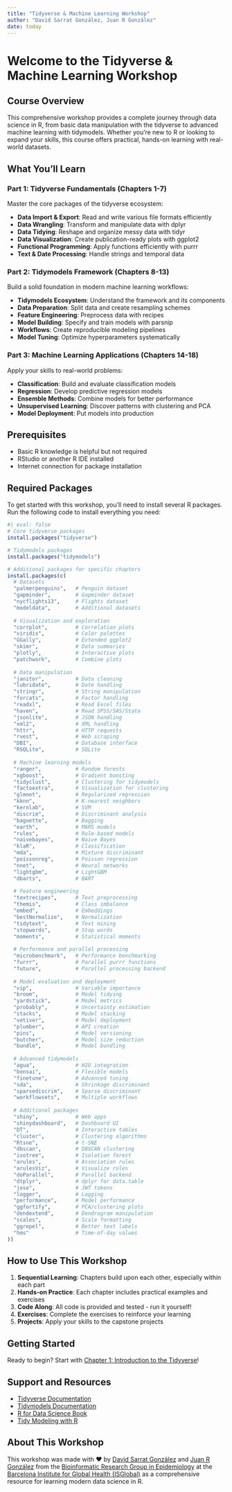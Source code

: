 ```yaml
---
title: "Tidyverse & Machine Learning Workshop"
author: "David Sarrat González, Juan R González"
date: today
---
```


# Welcome to the Tidyverse & Machine Learning Workshop

## Course Overview

This comprehensive workshop provides a complete journey through data science in R, from basic data manipulation with the tidyverse to advanced machine learning with tidymodels. Whether you're new to R or looking to expand your skills, this course offers practical, hands-on learning with real-world datasets.

## What You'll Learn

### Part 1: Tidyverse Fundamentals (Chapters 1-7)
Master the core packages of the tidyverse ecosystem:

- **Data Import & Export**: Read and write various file formats efficiently
- **Data Wrangling**: Transform and manipulate data with dplyr
- **Data Tidying**: Reshape and organize messy data with tidyr
- **Data Visualization**: Create publication-ready plots with ggplot2
- **Functional Programming**: Apply functions efficiently with purrr
- **Text & Date Processing**: Handle strings and temporal data

### Part 2: Tidymodels Framework (Chapters 8-13)
Build a solid foundation in modern machine learning workflows:

- **Tidymodels Ecosystem**: Understand the framework and its components
- **Data Preparation**: Split data and create resampling schemes
- **Feature Engineering**: Preprocess data with recipes
- **Model Building**: Specify and train models with parsnip
- **Workflows**: Create reproducible modeling pipelines
- **Model Tuning**: Optimize hyperparameters systematically

### Part 3: Machine Learning Applications (Chapters 14-18)
Apply your skills to real-world problems:

- **Classification**: Build and evaluate classification models
- **Regression**: Develop predictive regression models
- **Ensemble Methods**: Combine models for better performance
- **Unsupervised Learning**: Discover patterns with clustering and PCA
- **Model Deployment**: Put models into production

## Prerequisites

- Basic R knowledge is helpful but not required
- RStudio or another R IDE installed
- Internet connection for package installation

## Required Packages

To get started with this workshop, you'll need to install several R packages. Run the following code to install everything you need:

```r
#| eval: false
# Core tidyverse packages
install.packages("tidyverse")

# Tidymodels packages
install.packages("tidymodels")

# Additional packages for specific chapters
install.packages(c(
  # Datasets
  "palmerpenguins",   # Penguin dataset
  "gapminder",        # Gapminder dataset
  "nycflights13",     # Flights dataset
  "modeldata",        # Additional datasets
  
  # Visualization and exploration
  "corrplot",         # Correlation plots
  "viridis",          # Color palettes
  "GGally",           # Extended ggplot2
  "skimr",            # Data summaries
  "plotly",           # Interactive plots
  "patchwork",        # Combine plots
  
  # Data manipulation
  "janitor",          # Data cleaning
  "lubridate",        # Date handling
  "stringr",          # String manipulation
  "forcats",          # Factor handling
  "readxl",           # Read Excel files
  "haven",            # Read SPSS/SAS/Stata
  "jsonlite",         # JSON handling
  "xml2",             # XML handling
  "httr",             # HTTP requests
  "rvest",            # Web scraping
  "DBI",              # Database interface
  "RSQLite",          # SQLite
  
  # Machine learning models
  "ranger",           # Random forests
  "xgboost",          # Gradient boosting
  "tidyclust",        # Clustering for tidymodels
  "factoextra",       # Visualization for clustering
  "glmnet",           # Regularized regression
  "kknn",             # K-nearest neighbors
  "kernlab",          # SVM
  "discrim",          # Discriminant analysis
  "baguette",         # Bagging
  "earth",            # MARS models
  "rules",            # Rule-based models
  "naivebayes",       # Naive Bayes
  "klaR",             # Classification
  "mda",              # Mixture discriminant
  "poissonreg",       # Poisson regression
  "nnet",             # Neural networks
  "lightgbm",         # LightGBM
  "dbarts",           # BART
  
  # Feature engineering
  "textrecipes",      # Text preprocessing
  "themis",           # Class imbalance
  "embed",            # Embeddings
  "bestNormalize",    # Normalization
  "tidytext",         # Text mining
  "stopwords",        # Stop words
  "moments",          # Statistical moments
  
  # Performance and parallel processing
  "microbenchmark",   # Performance benchmarking
  "furrr",            # Parallel purrr functions
  "future",           # Parallel processing backend
  
  # Model evaluation and deployment
  "vip",              # Variable importance
  "broom",            # Model tidying
  "yardstick",        # Model metrics
  "probably",         # Uncertainty estimation
  "stacks",           # Model stacking
  "vetiver",          # Model deployment
  "plumber",          # API creation
  "pins",             # Model versioning
  "butcher",          # Model size reduction
  "bundle",           # Model bundling
  
  # Advanced tidymodels
  "agua",             # H2O integration
  "bonsai",           # Flexible models
  "finetune",         # Advanced tuning
  "sda",              # Shrinkage discriminant
  "sparsediscrim",    # Sparse discriminant
  "workflowsets",     # Multiple workflows
  
  # Additional packages
  "shiny",            # Web apps
  "shinydashboard",   # Dashboard UI
  "DT",               # Interactive tables
  "cluster",          # Clustering algorithms
  "Rtsne",            # t-SNE
  "dbscan",           # DBSCAN clustering
  "isotree",          # Isolation forest
  "arules",           # Association rules
  "arulesViz",        # Visualize rules
  "doParallel",       # Parallel backend
  "dtplyr",           # dplyr for data.table
  "jose",             # JWT tokens
  "logger",           # Logging
  "performance",      # Model performance
  "ggfortify",        # PCA/clustering plots
  "dendextend",       # Dendrogram manipulation
  "scales",           # Scale formatting
  "ggrepel",          # Better text labels
  "hms"               # Time-of-day values
))
```

## How to Use This Workshop

1. **Sequential Learning**: Chapters build upon each other, especially within each part
2. **Hands-on Practice**: Each chapter includes practical examples and exercises
3. **Code Along**: All code is provided and tested - run it yourself!
4. **Exercises**: Complete the exercises to reinforce your learning
5. **Projects**: Apply your skills to the capstone projects

## Getting Started

Ready to begin? Start with [Chapter 1: Introduction to the Tidyverse](01-introduction.Rmd)!

## Support and Resources

- [Tidyverse Documentation](https://www.tidyverse.org/)
- [Tidymodels Documentation](https://www.tidymodels.org/)
- [R for Data Science Book](https://r4ds.had.co.nz/)
- [Tidy Modeling with R](https://www.tmwr.org/)

## About This Workshop

This workshop was made with ❤️ by [David Sarrat González](https://davidsarratgonzalez.github.io) and [Juan R González](https://www.isglobal.org/our-team/-/profiles/18510) from the [Bioinformatic Research Group in Epidemiology](https://brge.isglobal.org) at the [Barcelona Institute for Global Health (ISGlobal)](https://www.isglobal.org) as a comprehensive resource for learning modern data science in R. 
